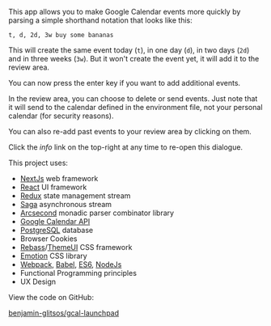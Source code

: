 
This app allows you to make Google Calendar events more quickly by parsing a simple shorthand notation that looks like this:

```
t, d, 2d, 3w buy some bananas
```

This will create the same event today (`t`), in one day (`d`), in two days (`2d`) and in three weeks (`3w`). But it won't create the event yet, it will add it to the review area.

You can now press the enter key if you want to add additional events.

In the review area, you can choose to delete or send events. Just note that it will send to the calendar defined in the environment file, not your personal calendar (for security reasons).

You can also re-add past events to your review area by clicking on them.

Click the *info* link on the top-right at any time to re-open this dialogue.

<Heading>This project uses:</Heading>

* [NextJs](https://nextjs.org/) web framework
* [React](https://reactjs.org/) UI framework
* [Redux](https://redux.js.org/) state management stream
* [Saga](https://redux-saga.js.org/) asynchronous stream
* [Arcsecond](https://www.npmjs.com/package/arcsecond) monadic parser combinator library
* [Google Calendar API](https://developers.google.com/calendar)
* [PostgreSQL](https://www.postgresql.org/) database
* Browser Cookies
* [Rebass](https://rebassjs.org/)/[ThemeUI](https://theme-ui.com/) CSS framework
* [Emotion](https://emotion.sh/) CSS library
* [Webpack](https://webpack.js.org/), [Babel](https://babeljs.io/), [ES6](http://es6-features.org/), [NodeJs](https://nodejs.org/en/)
* Functional Programming principles
* UX Design

<Heading>View the code on GitHub:</Heading>

[benjamin-glitsos/gcal-launchpad](https://github.com/benjamin-glitsos/gcal-launchpad)
